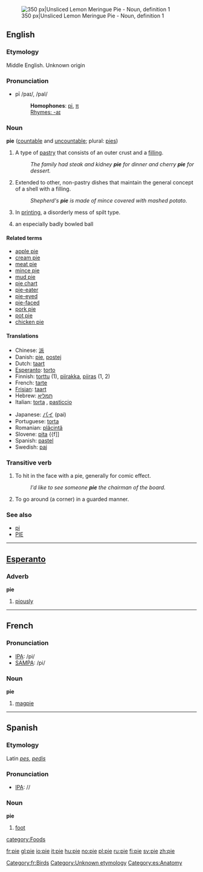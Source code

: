 {{see|Pie}}
[[Image:Lemon Meringue Pie 1.jpg|thumb|right|350 px|Unsliced Lemon Meringue Pie - Noun, definition 1]]
==English==

===Etymology===
Middle English. Unknown origin 

===Pronunciation===
*pī /paɪ/, /paI/
*:'''Homophones''': [[pi]], [[π]]
*:[[Rhymes:English:-aɪ|Rhymes: -aɪ]] 

===Noun===
'''pie''' ([[countable]] and [[uncountable]]; plural: [[pies]])

# A type of [[pastry]] that consists of an outer crust and a [[filling]].
#:''The family had steak and kidney '''pie''' for dinner and cherry '''pie''' for dessert.''
# Extended to other, non-pastry dishes that maintain the general concept of a shell with a filling.
#:''Shepherd's '''pie''' is made of mince covered with mashed potato.''
# In [[printing]], a disorderly mess of spilt type.
# {{cricket}} an especially badly bowled ball
<!--disputed: citations please
# ''Internet Slang'': Female genetalia or the act of sexual intercourse.
#:''She told me that I can come over, do you think that means I'll get some pie?''
-->

====Related terms====
*[[apple pie]]
*[[cream pie]]
*[[meat pie]]
*[[mince pie]]
*[[mud pie]]
*[[pie chart]]
*[[pie-eater]]
*[[pie-eyed]]
*[[pie-faced]]
*[[pork pie]]
*[[pot pie]]
*[[chicken pie]]

====Translations====
{{top}}
*Chinese: [[派]]
*Danish: [[pie]], [[postej]] {{c}}
*Dutch: [[taart]]
*[[Esperanto]]: [[torto]]
*Finnish: [[torttu]] (1), [[piirakka]], [[piiras]] (1, 2)
*French: [[tarte]] {{f}}
*[[Frisian]]: [[taart]]
*Hebrew: [[תמליא]]
*Italian: [[torta]] {{f}}, [[pasticcio]] {{m}}
{{mid}}
*Japanese: [[パイ]] (pai)
*Portuguese: [[torta]] {{f}}
*Romanian: [[plăcintă]] {{f}}
*Slovene: [[pita]] {{f]]
*Spanish: [[pastel]] {{m}}
*Swedish: [[paj]]
{{bottom}}

===Transitive verb===
{{en-infl-reg-other-e|pi|e}}
# To hit in the face with a pie, generally for comic effect.
#: ''I'd like to see someone '''pie''' the chairman of the board.''
# To go around (a corner) in a guarded manner.

===See also===
*[[pi]]
*[[PIE]]

----

==[[Esperanto]]==
===Adverb===
'''pie'''
#[[piously]]

----

==French==
===Pronunciation===
*[[w:IPA|IPA]]: /pi/
*[[w:SAMPA|SAMPA]]: /pi/
===Noun===
'''pie''' {{f}}
#[[magpie]]

----

==Spanish==
===Etymology===
Latin ''[[pes]]'', ''[[pedis]]''
===Pronunciation===
*[[w:IPA|IPA]]: /{{IPAchar|pje}}/
===Noun===
'''pie''' {{m}}
#[[foot]]

[[Category:fr:Birds]]
[[category:Foods]]
[[Category:Unknown etymology]]
[[Category:es:Anatomy]]

[[fr:pie]]
[[gl:pie]]
[[io:pie]]
[[it:pie]]
[[hu:pie]]
[[no:pie]]
[[pl:pie]]
[[ru:pie]]
[[fi:pie]]
[[sv:pie]]
[[zh:pie]]